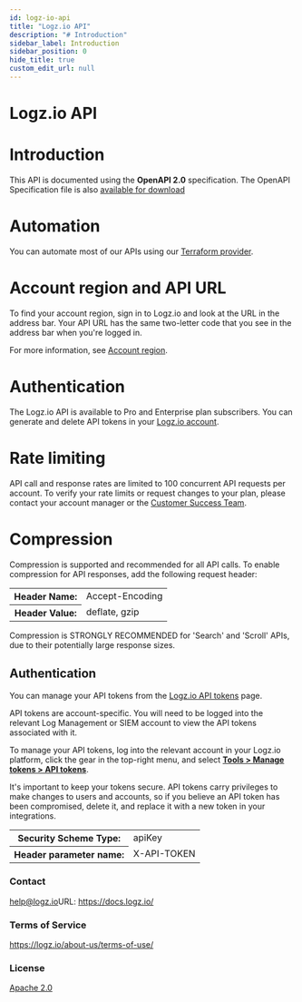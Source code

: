 ```yaml
---
id: logz-io-api
title: "Logz.io API"
description: "# Introduction"
sidebar_label: Introduction
sidebar_position: 0
hide_title: true
custom_edit_url: null
---
```



<h1 className={"openapi__heading"}>Logz.io API</h1>



# Introduction
This API is documented using the **OpenAPI 2.0** specification. The OpenAPI Specification file is also [available for download](https://github.com/logzio/logz-api/blob/master/examples/logzio-public-api.yml) 
# Automation
You can automate most of our APIs using our [Terraform provider](https://docs.logz.io/integrations/terraform/).

# Account region and API URL
To find your account region, sign in to Logz.io and look at the URL in the address bar. Your API URL has the same two-letter code that you see in the address bar when you're logged in.

For more information, see [Account region](https://docs.logz.io/user-guide/accounts/account-region.html).

# Authentication
The Logz.io API is available to Pro and Enterprise plan subscribers. You can generate and delete API tokens in your [Logz.io account](https://app.logz.io/#/dashboard/settings/manage-tokens/api).

# Rate limiting
API call and response rates are limited to 100 concurrent API requests per account. To verify your rate limits or request changes to your plan, please contact your account manager or the <a class="intercom-launch" href="mailto:help@logz.io">Customer Success Team</a>.

<div style={{"marginBottom":"2rem"}}><h1 id={"compression"} style={{marginBottom: "1rem", fontSize: "2rem"}}>Compression</h1>
<SchemaTabs className={"openapi-tabs__security-schemes"}>
<TabItem label={"Header Name: Accept-Encoding"} value={"Header Name: Accept-Encoding"}></TabItem>
<TabItem label={"Header Value: deflate, gzip"} value={"Header Value: deflate, gzip"}></TabItem></SchemaTabs>


Compression is supported and recommended for all API calls. To enable compression for API responses, add the following request header:

<div><table><tbody><tr><th>Header Name:</th><td>Accept-Encoding</td></tr><tr><th>Header Value:</th><td>deflate, gzip</td></tr></tbody></table></div></div><div style={{"display":"flex","flexDirection":"column"}}></div>

Compression is STRONGLY RECOMMENDED for 'Search' and 'Scroll' APIs, due to their potentially large response sizes.

<div style={{"marginBottom":"2rem"}}><h2 id={"authentication"} style={{"marginBottom":"1rem"}}>Authentication</h2><SchemaTabs className={"openapi-tabs__security-schemes"}><TabItem label={"API Key: X-API-TOKEN"} value={"X-API-TOKEN"}>

You can manage your API tokens from the [Logz.io API tokens](https://app.logz.io/#/dashboard/settings/manage-tokens/api) page.

API tokens are account-specific. You will need to be logged into the relevant Log Management or SIEM account to view the API tokens associated with it.

To manage your API tokens, log into the relevant account in your Logz.io platform, click the gear in the top-right menu, and select [**Tools > Manage tokens > API tokens**](https://app.logz.io/#/dashboard/settings/manage-tokens/api).

It's important to keep your tokens secure. API tokens carry privileges to make changes to users and accounts, so if you believe an API token has been compromised, delete it, and replace it with a new token in your integrations.

<div><table><tbody><tr><th>Security Scheme Type:</th><td>apiKey</td></tr><tr><th>Header parameter name:</th><td>X-API-TOKEN</td></tr></tbody></table></div></TabItem></SchemaTabs></div><div style={{"display":"flex","flexDirection":"column","marginBottom":"var(--ifm-paragraph-margin-bottom)"}}><h3 style={{"marginBottom":"0.25rem"}}>Contact</h3><span><a href={"mailto:help@logz.io"}>help@logz.io</a></span><span>URL: <a href={"https://docs.logz.io/"}>https://docs.logz.io/</a></span></div><div style={{"marginBottom":"var(--ifm-paragraph-margin-bottom)"}}><h3 style={{"marginBottom":"0.25rem"}}>Terms of Service</h3><a href={"https://logz.io/about-us/terms-of-use/"}>https://logz.io/about-us/terms-of-use/</a></div><div style={{"marginBottom":"var(--ifm-paragraph-margin-bottom)"}}><h3 style={{"marginBottom":"0.25rem"}}>License</h3><a href={"http://www.apache.org/licenses/LICENSE-2.0.html"}>Apache 2.0</a></div>
